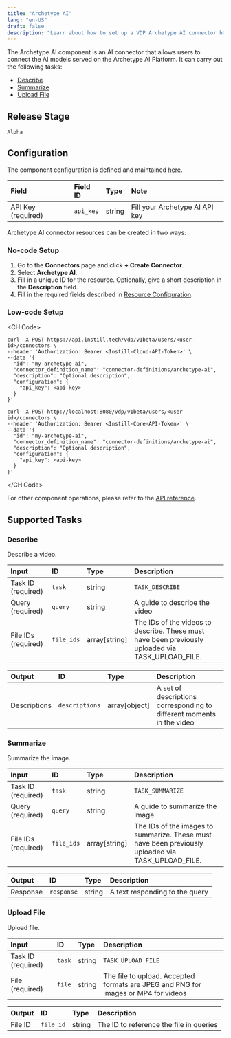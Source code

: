 ```yaml
---
title: "Archetype AI"
lang: "en-US"
draft: false
description: "Learn about how to set up a VDP Archetype AI connector https://github.com/instill-ai/instill-core"
---
```


The Archetype AI component is an AI connector that allows users to connect the AI models served on the Archetype AI Platform.
It can carry out the following tasks:

- [Describe](#describe)
- [Summarize](#summarize)
- [Upload File](#upload-file)

## Release Stage

`Alpha`

## Configuration

The component configuration is defined and maintained [here](https://github.com/instill-ai/component/blob/main/pkg/connector/archetypeai/v0/config/definition.json).

| Field | Field ID | Type | Note |
| :--- | :--- | :--- | :--- |
| API Key (required) | `api_key` | string | Fill your Archetype AI API key |

Archetype AI connector resources can be created in two ways:

### No-code Setup

1. Go to the **Connectors** page and click **+ Create Connector**.
1. Select **Archetype AI**.
1. Fill in a unique ID for the resource. Optionally, give a short description in the **Description** field.
1. Fill in the required fields described in [Resource Configuration](#resource-configuration).

### Low-code Setup

<CH.Code>

```shellscript cURL(Instill-Cloud)
curl -X POST https://api.instill.tech/vdp/v1beta/users/<user-id>/connectors \
--header 'Authorization: Bearer <Instill-Cloud-API-Token>' \
--data '{
  "id": "my-archetype-ai",
  "connector_definition_name": "connector-definitions/archetype-ai",
  "description": "Optional description",
  "configuration": {
    "api_key": <api-key>
  }
}'
```

```shellscript cURL(Instill-Core)
curl -X POST http://localhost:8080/vdp/v1beta/users/<user-id>/connectors \
--header 'Authorization: Bearer <Instill-Core-API-Token>' \
--data '{
  "id": "my-archetype-ai",
  "connector_definition_name": "connector-definitions/archetype-ai",
  "description": "Optional description",
  "configuration": {
    "api_key": <api-key>
  }
}'
```

</CH.Code>

For other component operations, please refer to the [API reference](https://openapi.instill.tech/reference/pipelinepublicservice).

## Supported Tasks

### Describe

Describe a video.

| Input | ID | Type | Description |
| :--- | :--- | :--- | :--- |
| Task ID (required) | `task` | string | `TASK_DESCRIBE` |
| Query (required) | `query` | string | A guide to describe the video |
| File IDs (required) | `file_ids` | array[string] | The IDs of the videos to describe. These must have been previously uploaded via TASK_UPLOAD_FILE. |

| Output | ID | Type | Description |
| :--- | :--- | :--- | :--- |
| Descriptions | `descriptions` | array[object] | A set of descriptions corresponding to different moments in the video |

### Summarize

Summarize the image.

| Input | ID | Type | Description |
| :--- | :--- | :--- | :--- |
| Task ID (required) | `task` | string | `TASK_SUMMARIZE` |
| Query (required) | `query` | string | A guide to summarize the image |
| File IDs (required) | `file_ids` | array[string] | The IDs of the images to summarize. These must have been previously uploaded via TASK_UPLOAD_FILE. |

| Output | ID | Type | Description |
| :--- | :--- | :--- | :--- |
| Response | `response` | string | A text responding to the query |

### Upload File

Upload file.

| Input | ID | Type | Description |
| :--- | :--- | :--- | :--- |
| Task ID (required) | `task` | string | `TASK_UPLOAD_FILE` |
| File (required) | `file` | string | The file to upload. Accepted formats are JPEG and PNG for images or MP4 for videos |

| Output | ID | Type | Description |
| :--- | :--- | :--- | :--- |
| File ID | `file_id` | string | The ID to reference the file in queries |
